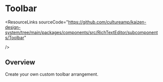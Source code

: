 
<Meta of={ToolbarStories} />

# Toolbar

<ResourceLinks
  sourceCode="https://github.com/cultureamp/kaizen-design-system/tree/main/packages/components/src/RichTextEditor/subcomponents/Toolbar"
  
/>

<KAIOInstallation exportNames="Toolbar" />

## Overview

Create your own custom toolbar arrangement.

<Canvas of={ToolbarStories.Playground} />
<Controls of={ToolbarStories.Playground} />
